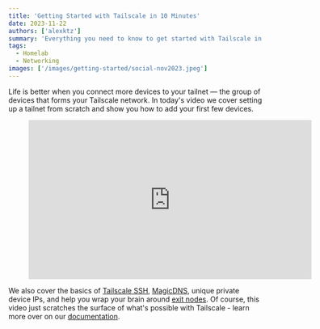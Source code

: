 ```yaml
---
title: 'Getting Started with Tailscale in 10 Minutes'
date: 2023-11-22
authors: ['alexktz']
summary: 'Everything you need to know to get started with Tailscale in under 10 minutes.'
tags:
  - Homelab
  - Networking
images: ['/images/getting-started/social-nov2023.jpeg']
---
```


Life is better when you connect more devices to your tailnet — the group of devices that forms your Tailscale network. In today's video we cover setting up a tailnet from scratch and show you how to add your first few devices.

<figure>
  <iframe
    width="560"
    height="315"
    src="https://www.youtube.com/embed/sPdvyR7bLqI?si=aUDgmiwOMUPNNOKu"
    title="YouTube video player"
    frameBorder="0"
    allow="accelerometer; autoplay; clipboard-write; encrypted-media; gyroscope; picture-in-picture; web-share"
    allowFullScreen
  ></iframe>
</figure>

We also cover the basics of [Tailscale SSH](https://tailscale.com/tailscale-ssh/), [MagicDNS](https://tailscale.com/kb/1081/magicdns/), unique private device IPs, and help you wrap your brain around [exit nodes](https://tailscale.com/kb/1103/exit-nodes/?q=exit%20). Of course, this video just scratches the surface of what's possible with Tailscale - learn more over on our [documentation](https://tailscale.com/kb/1017/install/).
